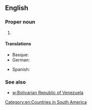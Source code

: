 ==English==

===Proper noun===
{{en-proper noun|head=[[Bolivarian]] [[republic|Republic]] of [[Venezuela]]}}

# {{senseid|en|Q717}}{{n-g|The official name of [[Venezuela]].}}

====Translations====
{{trans-top|id=Q717|official name of Venezuela}}
* Basque: {{t|eu|Venezuelako Bolibartar Errepublika}}
* German: {{t+|de|Bolivarische Republik Venezuela|f}}
{{trans-mid}}
* Spanish: {{t|es|República Bolivariana de Venezuela|f}}
{{trans-bottom}}

===See also===
* [[w:Venezuela|w:Bolivarian Republic of Venezuela]]

[[Category:en:Countries in South America]]